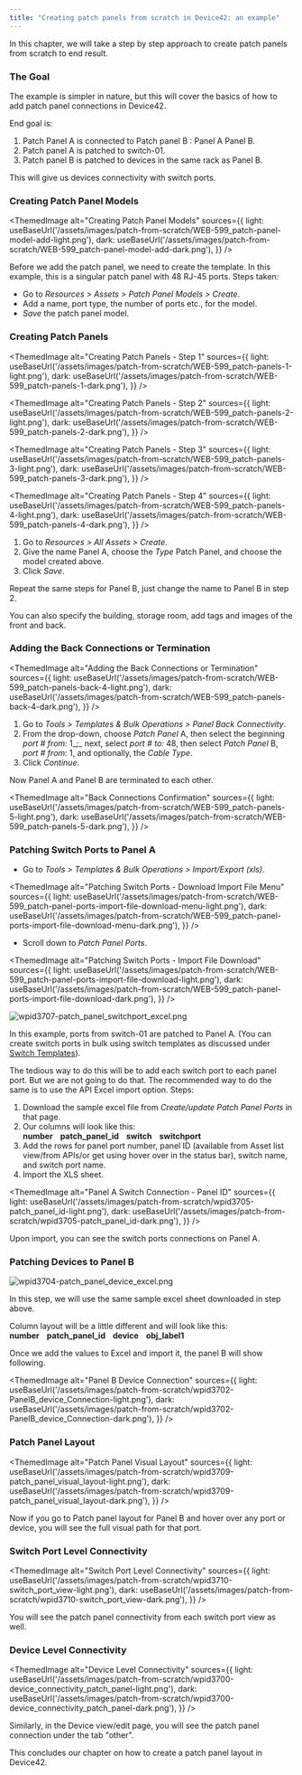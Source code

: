 ```yaml
---
title: "Creating patch panels from scratch in Device42: an example"
---
```



In this chapter, we will take a step by step approach to create patch panels from scratch to end result.

### The Goal

The example is simpler in nature, but this will cover the basics of how to add patch panel connections in Device42.

End goal is:

1. Patch Panel A is connected to Patch panel B : Panel A Panel B.
2. Patch panel A is patched to switch-01.
3. Patch panel B is patched to devices in the same rack as Panel B.

This will give us devices connectivity with switch ports.

### Creating Patch Panel Models

<ThemedImage
  alt="Creating Patch Panel Models"
  sources={{
    light: useBaseUrl('/assets/images/patch-from-scratch/WEB-599_patch-panel-model-add-light.png'),
    dark: useBaseUrl('/assets/images/patch-from-scratch/WEB-599_patch-panel-model-add-dark.png'),
  }}
/>

Before we add the patch panel, we need to create the template. In this example, this is a singular patch panel with 48 RJ-45 ports. Steps taken:

- Go to _Resources > Assets > Patch Panel Models > Create_.
- Add a name, port type, the number of ports etc., for the model.
- _Save_ the patch panel model.

### Creating Patch Panels

<ThemedImage
  alt="Creating Patch Panels - Step 1"
  sources={{
    light: useBaseUrl('/assets/images/patch-from-scratch/WEB-599_patch-panels-1-light.png'),
    dark: useBaseUrl('/assets/images/patch-from-scratch/WEB-599_patch-panels-1-dark.png'),
  }}
/>

<ThemedImage
  alt="Creating Patch Panels - Step 2"
  sources={{
    light: useBaseUrl('/assets/images/patch-from-scratch/WEB-599_patch-panels-2-light.png'),
    dark: useBaseUrl('/assets/images/patch-from-scratch/WEB-599_patch-panels-2-dark.png'),
  }}
/>

<ThemedImage
  alt="Creating Patch Panels - Step 3"
  sources={{
    light: useBaseUrl('/assets/images/patch-from-scratch/WEB-599_patch-panels-3-light.png'),
    dark: useBaseUrl('/assets/images/patch-from-scratch/WEB-599_patch-panels-3-dark.png'),
  }}
/>

<ThemedImage
  alt="Creating Patch Panels - Step 4"
  sources={{
    light: useBaseUrl('/assets/images/patch-from-scratch/WEB-599_patch-panels-4-light.png'),
    dark: useBaseUrl('/assets/images/patch-from-scratch/WEB-599_patch-panels-4-dark.png'),
  }}
/>

1. Go to _Resources > All Assets > Create_.
2. Give the name Panel A, choose the _Type_ Patch Panel, and choose the model created above.
3. Click _Save_.

Repeat the same steps for Panel B, just change the name to Panel B in step 2.

You can also specify the building, storage room, add tags and images of the front and back.

### Adding the Back Connections or Termination

<ThemedImage
  alt="Adding the Back Connections or Termination"
  sources={{
    light: useBaseUrl('/assets/images/patch-from-scratch/WEB-599_patch-panels-back-4-light.png'),
    dark: useBaseUrl('/assets/images/patch-from-scratch/WEB-599_patch-panels-back-4-dark.png'),
  }}
/>

1. Go to _Tools > Templates & Bulk Operations > Panel Back Connectivity_.
2. From the drop-down, choose _Patch Panel_ A, then select the beginning _port # from:_ 1_;_ next, select _port # to:_ 48, then select _Patch Panel_ B, _port # from:_ 1, and optionally, the _Cable Type_.
3. Click _Continue_.

Now Panel A and Panel B are terminated to each other.

<ThemedImage
  alt="Back Connections Confirmation"
  sources={{
    light: useBaseUrl('/assets/images/patch-from-scratch/WEB-599_patch-panels-5-light.png'),
    dark: useBaseUrl('/assets/images/patch-from-scratch/WEB-599_patch-panels-5-dark.png'),
  }}
/>

### Patching Switch Ports to Panel A

- Go to _Tools > Templates & Bulk Operations > Import/Export (xls)_.

<ThemedImage
  alt="Patching Switch Ports - Download Import File Menu"
  sources={{
    light: useBaseUrl('/assets/images/patch-from-scratch/WEB-599_patch-panel-ports-import-file-download-menu-light.png'),
    dark: useBaseUrl('/assets/images/patch-from-scratch/WEB-599_patch-panel-ports-import-file-download-menu-dark.png'),
  }}
/>

- Scroll down to _Patch Panel Ports_.

<ThemedImage
  alt="Patching Switch Ports - Import File Download"
  sources={{
    light: useBaseUrl('/assets/images/patch-from-scratch/WEB-599_patch-panel-ports-import-file-download-light.png'),
    dark: useBaseUrl('/assets/images/patch-from-scratch/WEB-599_patch-panel-ports-import-file-download-dark.png'),
  }}
/>

![wpid3707-patch_panel_switchport_excel.png](/assets/images/wpid3707-patch_panel_switchport_excel.png)

In this example, ports from switch-01 are patched to Panel A. (You can create switch ports in bulk using switch templates as discussed under [Switch Templates](infrastructure-management/ipam/switch-templates.mdx)).

The tedious way to do this will be to add each switch port to each panel port. But we are not going to do that. The recommended way to do the same is to use the API Excel import option. Steps:

1. Download the sample excel file from _Create/update Patch Panel Ports_ in that page.
2. Our columns will look like this: **number    patch\_panel\_id    switch    switchport**
3. Add the rows for panel port number, panel ID (available from Asset list view/from APIs/or get using hover over in the status bar), switch name, and switch port name.
4. Import the XLS sheet.

<ThemedImage
  alt="Panel A Switch Connection - Panel ID"
  sources={{
    light: useBaseUrl('/assets/images/patch-from-scratch/wpid3705-patch_panel_id-light.png'),
    dark: useBaseUrl('/assets/images/patch-from-scratch/wpid3705-patch_panel_id-dark.png'),
  }}
/>

Upon import, you can see the switch ports connections on Panel A.

### Patching Devices to Panel B

![wpid3704-patch_panel_device_excel.png](/assets/images/wpid3704-patch_panel_device_excel.png)

In this step, we will use the same sample excel sheet downloaded in step above.

Column layout will be a little different and will look like this: **number    patch\_panel\_id    device    obj\_label1**

Once we add the values to Excel and import it, the panel B will show following.

<ThemedImage
  alt="Panel B Device Connection"
  sources={{
    light: useBaseUrl('/assets/images/patch-from-scratch/wpid3702-PanelB_device_Connection-light.png'),
    dark: useBaseUrl('/assets/images/patch-from-scratch/wpid3702-PanelB_device_Connection-dark.png'),
  }}
/>

### Patch Panel Layout

<ThemedImage
  alt="Patch Panel Visual Layout"
  sources={{
    light: useBaseUrl('/assets/images/patch-from-scratch/wpid3709-patch_panel_visual_layout-light.png'),
    dark: useBaseUrl('/assets/images/patch-from-scratch/wpid3709-patch_panel_visual_layout-dark.png'),
  }}
/>

Now if you go to Patch panel layout for Panel B and hover over any port or device, you will see the full visual path for that port.

### Switch Port Level Connectivity

<ThemedImage
  alt="Switch Port Level Connectivity"
  sources={{
    light: useBaseUrl('/assets/images/patch-from-scratch/wpid3710-switch_port_view-light.png'),
    dark: useBaseUrl('/assets/images/patch-from-scratch/wpid3710-switch_port_view-dark.png'),
  }}
/>

You will see the patch panel connectivity from each switch port view as well.

### Device Level Connectivity

<ThemedImage
  alt="Device Level Connectivity"
  sources={{
    light: useBaseUrl('/assets/images/patch-from-scratch/wpid3700-device_connectivity_patch_panel-light.png'),
    dark: useBaseUrl('/assets/images/patch-from-scratch/wpid3700-device_connectivity_patch_panel-dark.png'),
  }}
/>

Similarly, in the Device view/edit page, you will see the patch panel connection under the tab "other".

This concludes our chapter on how to create a patch panel layout in Device42.
